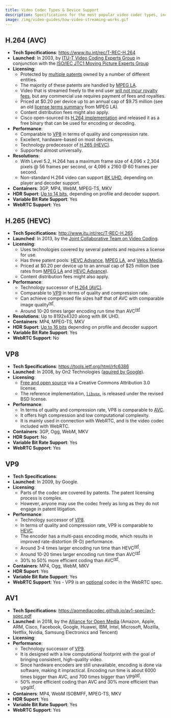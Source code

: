 ```yaml
---
title: Video Codec Types & Device Support
description: Specifications for the most popular video codec types, including exhaustive device & OS support.
image: /img/video-guides/how-video-streaming-works.gif
---
```



## H.264 (AVC)
- **Tech Specifications**: https://www.itu.int/rec/T-REC-H.264
- **Launched**: In 2003, by [ITU-T Video Coding Experts Group](https://www.itu.int/en/ITU-T/studygroups/2017-2020/16/Pages/video/vceg.aspx) in conjunction with the [ISO/IEC JTC1 Moving Picture Experts Group](https://mpeg.chiariglione.org/)
- **Licensing**:
  - Protected by [multiple patents](https://www.mpegla.com/wp-content/uploads/avc-att1.pdf) owned by a number of different entities.
  - The majority of these patents are handled by [MPEG LA](https://www.mpegla.com/).
  - Video that is streamed freely to the end user [will not incur royalty fees](https://www.mpegla.com/wp-content/uploads/n-10-08-26.pdf), but any commercial use requires payment of fees and royalties.
  - Priced at $0.20 per device up to an annual cap of $9.75 million (see an old [license terms summary](https://web.archive.org/web/20090304065500/http://www.mpegla.com/avc/AVC_TermsSummary.pdf) from MPEG LA).
  - Content distribution fees might also apply.
  - Cisco open-sourced its [H.264 implementation](https://github.com/cisco/openh264) and released it as a free binary that can be used for encoding or decoding.
- **Performance**:
  - Comparable to [VP8](#vp8) in terms of quality and compression rate.
  - Excellent, hardware-based on most devices.
  - Technology predecessor of [H.265 (HEVC)](#h265-hevc).
  - Supported almost universally.
- **Resolutions**:
  - With Level 5.2, H.264 has a maximum frame size of 4,096 x 2,304 pixels @ 56 frames per second, or 4,096 x 2160 @ 60 frames per second.
  - Non-standard H.264 video can support [8K UHD](https://www.mysterybox.us/blog/2017/2/21/delivering-8k-using-avch264), depending on player and decoder support.
- **Containers**: 3GP, MP4, WebM, MPEG-TS, MKV
- **HDR Suport**: [Up to 14 bits](https://en.wikipedia.org/wiki/Advanced_Video_Coding#Feature_support_in_particular_profiles), depending on profile and decoder support.
- **Variable Bit Rate Support**: Yes
- **WebRTC Support**: Yes

<MediaSupport features="h264" />

## H.265 (HEVC)
- **Tech Specifications**: http://www.itu.int/rec/T-REC-H.265
- **Launched**: In 2013, by the [Joint Collaborative Team on Video Coding](https://www.itu.int/en/ITU-T/studygroups/2017-2020/16/Pages/video/jctvc.aspx).
- **Licensing**:
  - Uses technologies covered by several patents and requires a license for use.
  - Has three patent pools: [HEVC Advance](https://accessadvance.com/), [MPEG LA](https://www.mpegla.com/), and [Velos Media](http://velosmedia.com/).
  - Priced at $0.20 per device up to an annual cap of $25 million (see rates from [MPEG LA](https://web.archive.org/web/20141006091331/http://www.mpegla.com/main/programs/HEVC/Documents/HEVCweb.pdf) and [HEVC Advance](https://accessadvance.com/pdfnew/RoyaltyRatesSummary.pdf)).
  - Content distribution fees might also apply.
- **Performance**:
  - Technology successor of [H.264 (AVC)](#h264-avc).
  - Comparable to [VP9](#vp9) in terms of quality and compression rate.
  - Can achieve compressed file sizes half that of AVC with comparable image quality<sup>[ref](https://bitmovin.com/vp9-vs-hevc-h265/)</sup>.
  - Around 10-20 times larger encoding run time than AVC<sup>[ref](https://blogs.gnome.org/rbultje/2015/09/28/vp9-encodingdecoding-performance-vs-hevch-264/)</sup>
- **Resolutions**: Up to 8192x4320 along with 8K UHD.
- **Containers**: MP4, MPEG-TS, MKV
- **HDR Suport**: [Up to 16 bits](https://en.wikipedia.org/wiki/High_Efficiency_Video_Coding#Profiles) depending on profile and decoder support
- **Variable Bit Rate Support**: Yes
- **WebRTC Support**: No

<MediaSupport features="h265" />

## VP8
- **Tech Specifications**: https://tools.ietf.org/html/rfc6386
- **Launched**: In 2008, by On2 Technologies ([aquired by Google](https://www.on2.com/)).
- **Licensing**: 
  - [Free and open source](https://www.webmproject.org/cross-license/vp8/agreement/) via a Creative Commons Attribution 3.0 license.
  - The reference implementation, [`libvpx`](https://chromium.googlesource.com/webm/libvpx/), is released under the revised BSD license.
- **Performance**:
  - In terms of quality and compression rate, VP8 is comparable to [AVC](#h264-avc).
  - It offers high compression and low computational complexity.
  - It is mainly used in connection with WebRTC, and is the video codec included with WebRTC.
- **Containers**: 3GP, Ogg, WebM, MKV
- **HDR Suport**: No
- **Variable Bit Rate Support**: Yes
- **WebRTC Support**: Yes

<MediaSupport features="vp8" />

## VP9
- **Tech Specifications**: 
- **Launched**: In 2009, by Google.
- **Licensing**:
  - Parts of the codec are covered by patents. The patent licensing process is complex.
  - However, anyone may use the codec freely as long as they do not engage in patent litigation.
- **Performance**:
  - Technology successor of [VP8](#vp8).
  - In terms of quality and compression rate, VP9 is comparable to [HEVC](#h265-hevc).
  - The encoder has a multi-pass encoding mode, which results in improved rate-distortion (R-D) performance.
  - Around 3-4 times larger encoding run time than HEVC<sup>[ref](https://bitmovin.com/vp9-vs-hevc-h265/)</sup>.
  - Around 10-20 times larger encoding run time than AVC<sup>[ref](https://blogs.gnome.org/rbultje/2015/09/28/vp9-encodingdecoding-performance-vs-hevch-264/)</sup>
  - 30% to 50% more efficient coding than AVC<sup>[ref](https://bitmovin.com/vp9-vs-hevc-h265/)</sup>.
- **Containers**: MP4, Ogg, WebM, MKV
- **HDR Suport**: Yes
- **Variable Bit Rate Support**: Yes
- **WebRTC Support**: Yes - VP9 is an [optional](https://developers.google.com/web/updates/2016/01/vp9-webrtc) codec in the WebRTC spec.

<MediaSupport features="vp9" />


## AV1
- **Tech Specifications**: https://aomediacodec.github.io/av1-spec/av1-spec.pdf
- **Launched**: in 2018, by the [Alliance for Open Media](http://aomedia.org/) (Amazon, Apple, ARM, Cisco, Facebook, Google, Huawei, IBM, Intel, Microsoft, Mozilla, Netflix, Nvidia, Samsung Electronics and Tencent)
- **Licensing**:
- **Performance**:
  - Technology successor of [VP9](#vp9).
  - It is designed with a low computational footprint with the goal of bringing consistent, high-quality video.
  - Since hardware encoders are still unavailable, encoding is done via software, making it impractical. Encoding run time is about 6000 times bigger than AVC, and 700 times bigger than VP9<sup>[ref](https://engineering.fb.com/2018/04/10/video-engineering/av1-beats-x264-and-libvpx-vp9-in-practical-use-case/)</sup>.
  - 50% more efficient coding than AVC and 30% more efficient than VP9<sup>[ref](https://engineering.fb.com/2018/04/10/video-engineering/av1-beats-x264-and-libvpx-vp9-in-practical-use-case/)</sup>.
- **Containers**: MP4, WebM ISOBMFF, MPEG-TS, MKV
- **HDR Suport**: Yes
- **Variable Bit Rate Support**: Yes
- **WebRTC Support**: Yes

<MediaSupport features="av1" />
